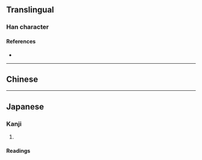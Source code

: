 {{character info}}
==Translingual==

===Han character===
{{Han char|rn=94|rad=犬|as=09|sn=12|four=|canj=KHUMB|ids=⿰犭耑}}

====References====
* {{Han ref|kx=0715.050|dkj=20540|dj=1127.060|hdz=21358.050|uh=732F|ud=29487}}

----

==Chinese==
{{zh-see|貒|v}}

----

==Japanese==

===Kanji===
{{ja-kanji|grade=|rs=犬09}}

# {{rfdef|ja|sort=犬09}}

====Readings====
{{ja-readings
|goon=たん
|kanon=たん
|kun=いのしし
|nanori=}}